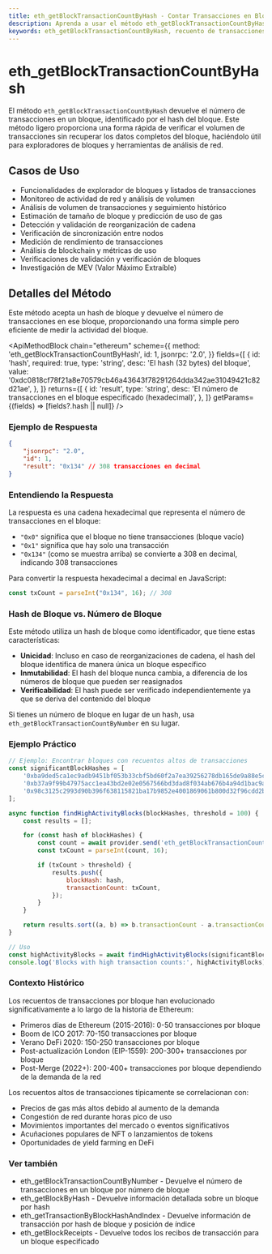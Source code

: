 ```yaml
---
title: eth_getBlockTransactionCountByHash - Contar Transacciones en Bloque | Métodos de API de Ethereum
description: Aprenda a usar el método eth_getBlockTransactionCountByHash para recuperar el número de transacciones en un bloque de Ethereum identificado por su hash.
keywords: eth_getBlockTransactionCountByHash, recuento de transacciones, recuento de transacciones de bloque, hash de bloque ethereum, transacciones blockchain, tamaño de bloque, recuento de tx, volumen de transacciones
---
```


# eth_getBlockTransactionCountByHash

El método `eth_getBlockTransactionCountByHash` devuelve el número de transacciones en un bloque, identificado por el hash del bloque. Este método ligero proporciona una forma rápida de verificar el volumen de transacciones sin recuperar los datos completos del bloque, haciéndolo útil para exploradores de bloques y herramientas de análisis de red.

## Casos de Uso

- Funcionalidades de explorador de bloques y listados de transacciones
- Monitoreo de actividad de red y análisis de volumen
- Análisis de volumen de transacciones y seguimiento histórico
- Estimación de tamaño de bloque y predicción de uso de gas
- Detección y validación de reorganización de cadena
- Verificación de sincronización entre nodos
- Medición de rendimiento de transacciones
- Análisis de blockchain y métricas de uso
- Verificaciones de validación y verificación de bloques
- Investigación de MEV (Valor Máximo Extraíble)

## Detalles del Método

Este método acepta un hash de bloque y devuelve el número de transacciones en ese bloque, proporcionando una forma simple pero eficiente de medir la actividad del bloque.

<ApiMethodBlock
	chain="ethereum"
	scheme={{
		method: 'eth_getBlockTransactionCountByHash',
		id: 1,
		jsonrpc: '2.0',
	}}
	fields={[
		{
			id: 'hash',
			required: true,
			type: 'string',
			desc: 'El hash (32 bytes) del bloque',
			value: '0xdc0818cf78f21a8e70579cb46a43643f78291264dda342ae31049421c82d21ae',
		},
	]}
	returns={[
		{
			id: 'result',
			type: 'string',
			desc: 'El número de transacciones en el bloque especificado (hexadecimal)',
		},
	]}
	getParams={(fields) => [fields?.hash || null]}
/>

### Ejemplo de Respuesta

```json
{
	"jsonrpc": "2.0",
	"id": 1,
	"result": "0x134" // 308 transacciones en decimal
}
```

### Entendiendo la Respuesta

La respuesta es una cadena hexadecimal que representa el número de transacciones en el bloque:
- `"0x0"` significa que el bloque no tiene transacciones (bloque vacío)
- `"0x1"` significa que hay solo una transacción
- `"0x134"` (como se muestra arriba) se convierte a 308 en decimal, indicando 308 transacciones

Para convertir la respuesta hexadecimal a decimal en JavaScript:
```javascript
const txCount = parseInt("0x134", 16); // 308
```

### Hash de Bloque vs. Número de Bloque

Este método utiliza un hash de bloque como identificador, que tiene estas características:
- **Unicidad**: Incluso en caso de reorganizaciones de cadena, el hash del bloque identifica de manera única un bloque específico
- **Inmutabilidad**: El hash del bloque nunca cambia, a diferencia de los números de bloque que pueden ser reasignados
- **Verificabilidad**: El hash puede ser verificado independientemente ya que se deriva del contenido del bloque

Si tienes un número de bloque en lugar de un hash, usa `eth_getBlockTransactionCountByNumber` en su lugar.

### Ejemplo Práctico

```javascript
// Ejemplo: Encontrar bloques con recuentos altos de transacciones
const significantBlockHashes = [
	'0xba9ded5ca1ec9adb9451bf053b33cbf5bd60f2a7ea39256278db165de9a88e5c', // Ejemplo de bloque de alta actividad
	'0xb37a9f99b47975acc1ea43bd2e02e0567566bd3dad8f034ab676b4a94d1bac9a', // Otro bloque para verificar
	'0x98c3125c2993d90b396f638115821ba17b9852e4001869061b800d32f96cdd2b', // Otro bloque más
];

async function findHighActivityBlocks(blockHashes, threshold = 100) {
	const results = [];

	for (const hash of blockHashes) {
		const count = await provider.send('eth_getBlockTransactionCountByHash', [hash]);
		const txCount = parseInt(count, 16);

		if (txCount > threshold) {
			results.push({
				blockHash: hash,
				transactionCount: txCount,
			});
		}
	}

	return results.sort((a, b) => b.transactionCount - a.transactionCount);
}

// Uso
const highActivityBlocks = await findHighActivityBlocks(significantBlockHashes);
console.log('Blocks with high transaction counts:', highActivityBlocks);
```

### Contexto Histórico

Los recuentos de transacciones por bloque han evolucionado significativamente a lo largo de la historia de Ethereum:

- Primeros días de Ethereum (2015-2016): 0-50 transacciones por bloque
- Boom de ICO 2017: 70-150 transacciones por bloque
- Verano DeFi 2020: 150-250 transacciones por bloque
- Post-actualización London (EIP-1559): 200-300+ transacciones por bloque
- Post-Merge (2022+): 200-400+ transacciones por bloque dependiendo de la demanda de la red

Los recuentos altos de transacciones típicamente se correlacionan con:
- Precios de gas más altos debido al aumento de la demanda
- Congestión de red durante horas pico de uso
- Movimientos importantes del mercado o eventos significativos
- Acuñaciones populares de NFT o lanzamientos de tokens
- Oportunidades de yield farming en DeFi

### Ver también

- <Link to="/docs/ethereum/core-methods/eth_getBlockTransactionCountByNumber" title="Contar transacciones por número de bloque">eth_getBlockTransactionCountByNumber</Link> - Devuelve el número de transacciones en un bloque por número de bloque
- <Link to="/docs/ethereum/core-methods/eth_getBlockByHash" title="Obtener detalles de bloque por hash">eth_getBlockByHash</Link> - Devuelve información detallada sobre un bloque por hash
- <Link to="/docs/ethereum/core-methods/eth_getTransactionByBlockHashAndIndex" title="Obtener transacción por posición">eth_getTransactionByBlockHashAndIndex</Link> - Devuelve información de transacción por hash de bloque y posición de índice
- <Link to="/docs/ethereum/core-methods/eth_getBlockReceipts" title="Obtener todos los recibos en un bloque">eth_getBlockReceipts</Link> - Devuelve todos los recibos de transacción para un bloque especificado
